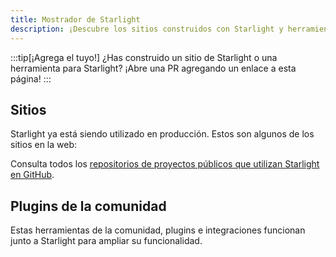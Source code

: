 ```yaml
---
title: Mostrador de Starlight
description: ¡Descubre los sitios construidos con Starlight y herramientas comunitarias que amplían Starlight!
---
```


:::tip[¡Agrega el tuyo!]
¿Has construido un sitio de Starlight o una herramienta para Starlight?
¡Abre una PR agregando un enlace a esta página!
:::

## Sitios


Starlight ya está siendo utilizado en producción. Estos son algunos de los sitios en la web:

<FluidGrid>
	<Card
		title="Athena OS"
		href="https://athenaos.org"
		thumbnail="www.athenaos.org.png"
	/>
	<Card
		title="PubIndexAPI Docs"
		href="https://docs.pubindexapi.com/"
		thumbnail="docs.pubindexapi.com.png"
	/>
	<Card
		title="pls"
		href="https://dhruvkb.github.io/pls"
		thumbnail="dhruvkb.github.io-pls.png"
	/>
	<Card
		title="capo.js"
		href="https://rviscomi.github.io/capo.js/"
		thumbnail="capo.js.png"
	/>
	<Card
		title="Web Monetization API"
		href="https://webmonetization.org/"
		thumbnail="webmonetization.org.png"
	/>
	<Card
		title="QBCore Docs"
		href="https://brycerussell.github.io/qbcore-docs/"
		thumbnail="brycerussell.github.io-qbcore-docs.png"
	/>
	<Card title="har.fyi" href="https://har.fyi/" thumbnail="har.fyi.png" />
	<Card
		title="xs-dev docs"
		href="https://xs-dev.js.org"
		thumbnail="xs-dev.js.org.png"
	/>
	<Card
		title="Felicity"
		href="https://felicity.pages.dev/"
		thumbnail="felicity.pages.dev.png"
	/>
	<Card
		title="NgxEditor"
		href="https://sibiraj-s.github.io/ngx-editor/"
		thumbnail="sibiraj-s.github.io-ngx-editor.png"
	/>
	<Card
		title="Astro Error Pages"
		href="https://astro-error-page-documentation.vercel.app/"
		thumbnail="astro-error-page-documentation.vercel.app.png"
	/>
	<Card
		title="Terrateam Docs"
		href="https://terrateam.io/docs"
		thumbnail="terrateam.io-docs.png"
	/>
	<Card
		title="simple-fm"
		href="https://simple.arciniega.one"
		thumbnail="simple.arciniega.one.png"
	/>
	<Card
		title="CommandKit"
		href="https://commandkit.underctrl.io"
		thumbnail="commandkit.underctrl.io.png"
	/>
	<Card
		title="Obytes Starter"
		href="https://starter.obytes.com"
		thumbnail="starter.obytes.com.jpg"
	/>
	<Card
		title="Kanri"
		href="https://kanriapp.com"
		thumbnail="kanriapp.com.png"
	/>
</FluidGrid>

Consulta todos los [repositorios de proyectos públicos que utilizan Starlight en GitHub](https://github.com/withastro/starlight/network/dependents).

## Plugins de la comunidad


Estas herramientas de la comunidad, plugins e integraciones funcionan junto a Starlight para ampliar su funcionalidad.

<CardGrid>
	<LinkCard
		href="https://www.feelback.dev/blog/new-astro-starlight-integration/"
		title="FeelBack"
		description="Agrega un sistema de opinión de usuarios a tus páginas de documentación."
	/>
	<LinkCard
		href="https://github.com/HiDeoo/starlight-blog"
		title="starlight-blog"
		description="Agrega un blog a tu sitio de documentación."
	/>
	<LinkCard
		href="https://github.com/HiDeoo/starlight-links-validator"
		title="starlight-links-validator"
		description="Verifica en tus páginas de Starlight si hay enlaces rotos."
	/>
	<LinkCard
		href="https://github.com/HiDeoo/starlight-typedoc"
		title="starlight-typedoc"
		description="Genera páginas de Starlight a partir de TypeScript usando TypeDoc."
	/>
	<LinkCard
		href="https://github.com/HiDeoo/starlight-openapi"
		title="starlight-openapi"
		description="Crea páginas de documentación a partir de especificaciones OpenAPI/Swagger."
	/>
</CardGrid>
